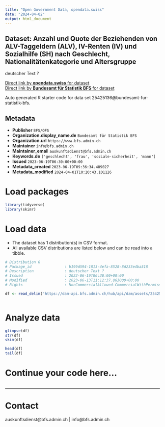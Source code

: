 ```yaml
---
title: "Open Government Data, opendata.swiss"
date: "2024-04-02"
output: html_document
---
```


## Dataset: Anzahl und Quote der Beziehenden von ALV-Taggeldern (ALV), IV-Renten (IV) und Sozialhilfe (SH) nach Geschlecht, Nationalitätenkategorie und Altersgruppe

deutscher Text ?

[Direct link by **opendata.swiss** for dataset](https://opendata.swiss/de/dataset/anzahl-und-quote-der-beziehenden-von-alv-taggeldern-alv-iv-renten-iv-und-sozialhilfe-sh-nach-ge)<br>
[Direct link by **Bundesamt für Statistik BFS** for dataset](https://www.bfs.admin.ch/asset/de/ts-x-13.06.02.07)

Auto generated R starter code for data set 25425136@bundesamt-fur-statistik-bfs.

## Metadata

- **Publisher** `BFS/OFS`
- **Organization.display_name.de** `Bundesamt für Statistik BFS`
- **Organization.url** `https://www.bfs.admin.ch`
- **Maintainer** `info@bfs.admin.ch`
- **Maintainer_email** `auskunftsdienst@bfs.admin.ch`
- **Keywords.de** `['geschlecht', 'frau', 'soziale-sicherheit', 'mann']`
- **Issued** `2023-06-19T06:30:00+00:00`
- **Metadata_created** `2023-06-19T09:36:34.489027`
- **Metadata_modified** `2024-04-01T10:20:43.101126`


# Load packages

```r

library(tidyverse)
library(skimr)

```

# Load data

-   The dataset has 1 distribution(s) in CSV format.
-   All available CSV distributions are listed below and can be read into a tibble.

```r

# Distribution 0
# Package_id               : b199d594-1813-4efa-8528-8d233e4ba318
# Description              : deutscher Text ?
# Issued                   : 2023-06-19T06:30:00+00:00
# Modified                 : 2023-06-13T11:12:37.863000+00:00
# Rights                   : NonCommercialAllowed-CommercialWithPermission-ReferenceRequired

df <- read_delim('https://dam-api.bfs.admin.ch/hub/api/dam/assets/25425139/master')



```

# Analyze data

```r

glimpse(df)
str(df)
skim(df)

head(df)
tail(df)

```

# Continue your code here...

```r

```

------------------------------------------------------------------------

# Contact

auskunftsdienst@bfs.admin.ch | info@bfs.admin.ch
